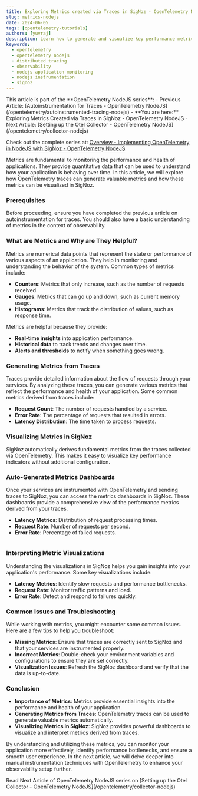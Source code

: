 ```yaml
---
title: Exploring Metrics created via Traces in SigNoz - OpenTelemetry NodeJS
slug: metrics-nodejs
date: 2024-06-05
tags: [opentelemetry-tutorials]
authors: [yuvraj]
description: Learn how to generate and visualize key performance metrics from OpenTelemetry traces using SigNoz. This guide covers the importance of metrics, how to derive them from traces, and how to interpret them for effective application monitoring
keywords: 
  - opentelemetry
  - opentelemetry nodejs
  - distributed tracing
  - observability
  - nodejs application monitoring
  - nodejs instrumentation
  - signoz
---
```


<head>
  <link rel="canonical" href="https://signoz.io/opentelemetry/metrics-nodejs/"/>
</head>

<Admonition type="info">
This article is part of the **OpenTelemetry NodeJS series**:
- Previous Article: [Autoinstrumentation for Traces - OpenTelemetry NodeJS](/opentelemetry/autoinstrumented-tracing-nodejs)
- **You are here:** Exploring Metrics Created via Traces in SigNoz - OpenTelemetry NodeJS
- Next Article: [Setting up the Otel Collector - OpenTelemetry NodeJS](/opentelemetry/collector-nodejs)

Check out the complete series at: [Overview - Implementing OpenTelemetry in NodeJS with SigNoz - OpenTelemetry NodeJS](/opentelemetry/nodejs-tutorial-overview)
</Admonition>

Metrics are fundamental to monitoring the performance and health of applications. They provide quantitative data that can be used to understand how your application is behaving over time. In this article, we will explore how OpenTelemetry traces can generate valuable metrics and how these metrics can be visualized in SigNoz.

### Prerequisites

Before proceeding, ensure you have completed the previous article on autoinstrumentation for traces. You should also have a basic understanding of metrics in the context of observability.

### What are Metrics and Why are They Helpful?

Metrics are numerical data points that represent the state or performance of various aspects of an application. They help in monitoring and understanding the behavior of the system. Common types of metrics include:

- **Counters**: Metrics that only increase, such as the number of requests received.
- **Gauges**: Metrics that can go up and down, such as current memory usage.
- **Histograms**: Metrics that track the distribution of values, such as response time.

Metrics are helpful because they provide:

- **Real-time insights** into application performance.
- **Historical data** to track trends and changes over time.
- **Alerts and thresholds** to notify when something goes wrong.

### Generating Metrics from Traces

Traces provide detailed information about the flow of requests through your services. By analyzing these traces, you can generate various metrics that reflect the performance and health of your application. Some common metrics derived from traces include:

- **Request Count**: The number of requests handled by a service.
- **Error Rate**: The percentage of requests that resulted in errors.
- **Latency Distribution**: The time taken to process requests.

### Visualizing Metrics in SigNoz

SigNoz automatically derives fundamental metrics from the traces collected via OpenTelemetry. This makes it easy to visualize key performance indicators without additional configuration.

### Auto-Generated Metrics Dashboards

Once your services are instrumented with OpenTelemetry and sending traces to SigNoz, you can access the metrics dashboards in SigNoz. These dashboards provide a comprehensive view of the performance metrics derived from your traces.

- **Latency Metrics**: Distribution of request processing times.
- **Request Rate**: Number of requests per second.
- **Error Rate**: Percentage of failed requests.


<figure data-zoomable align='center'>
  <img className="box-shadowed-image"
  alt=""  
  src="/img/blog/2024/06/metrics-nodejs-dashboards.webp"
  />
</figure>

### Interpreting Metric Visualizations

Understanding the visualizations in SigNoz helps you gain insights into your application's performance. Some key visualizations include:

- **Latency Metrics**: Identify slow requests and performance bottlenecks.
- **Request Rate**: Monitor traffic patterns and load.
- **Error Rate**: Detect and respond to failures quickly.

### Common Issues and Troubleshooting

While working with metrics, you might encounter some common issues. Here are a few tips to help you troubleshoot:

- **Missing Metrics**: Ensure that traces are correctly sent to SigNoz and that your services are instrumented properly.
- **Incorrect Metrics**: Double-check your environment variables and configurations to ensure they are set correctly.
- **Visualization Issues**: Refresh the SigNoz dashboard and verify that the data is up-to-date.

### Conclusion

- **Importance of Metrics**: Metrics provide essential insights into the performance and health of your application.
- **Generating Metrics from Traces**: OpenTelemetry traces can be used to generate valuable metrics automatically.
- **Visualizing Metrics in SigNoz**: SigNoz provides powerful dashboards to visualize and interpret metrics derived from traces.

By understanding and utilizing these metrics, you can monitor your application more effectively, identify performance bottlenecks, and ensure a smooth user experience. In the next article, we will delve deeper into manual instrumentation techniques with OpenTelemetry to enhance your observability setup further.

<Admonition type="info">
Read Next Article of OpenTelemetry NodeJS series on [Setting up the Otel Collector - OpenTelemetry NodeJS](/opentelemetry/collector-nodejs)
</Admonition>